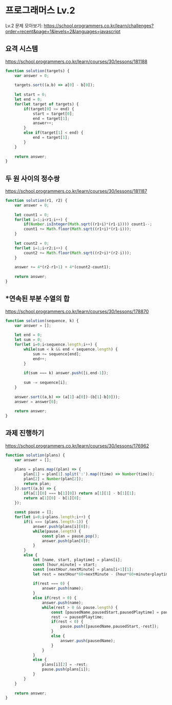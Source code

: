# 프로그래머스 Lv.2

Lv.2 문제 모아보기:
https://school.programmers.co.kr/learn/challenges?order=recent&page=1&levels=2&languages=javascript

## 요격 시스템

https://school.programmers.co.kr/learn/courses/30/lessons/181188

```js
function solution(targets) {
    var answer = 0;
    
    targets.sort((a,b) => a[0] - b[0]);
    
    let start = 0;
    let end = 0;
    for(let target of targets) {
        if(target[0] >= end) {
            start = target[0];
            end = target[1];
            answer++;
        }
        else if(target[1] < end) {
            end = target[1];
        }
    }
    
    return answer;
}
```

## 두 원 사이의 정수쌍

https://school.programmers.co.kr/learn/courses/30/lessons/181187

```js
function solution(r1, r2) {
    var answer = 0;
    
    let count1 = 0;
    for(let i=1;i<r1;i++) {
        if(Number.isInteger(Math.sqrt((r1+i)*(r1-i)))) count1--;
        count1 += Math.floor(Math.sqrt((r1+i)*(r1-i)));
    }
    
    let count2 = 0;
    for(let i=1;i<r2;i++) {
        count2 += Math.floor(Math.sqrt((r2+i)*(r2-i)));
    }
    
    answer += 4*(r2-r1+1) + 4*(count2-count1);
    
    return answer;
}
```

## *연속된 부분 수열의 합

https://school.programmers.co.kr/learn/courses/30/lessons/178870

```js
function solution(sequence, k) {
    var answer = [];
    
    let end = 0;
    let sum = 0;
    for(let i=0;i<sequence.length;i++) {
        while(sum < k && end < sequence.length) {
            sum += sequence[end];
            end++;
        }
        
        if(sum === k) answer.push([i,end-1]);
        
        sum -= sequence[i];
    }
    
    answer.sort((a,b) => (a[1]-a[0])-(b[1]-b[0]));
    answer = answer[0];
    
    return answer;
}
```

## 과제 진행하기

https://school.programmers.co.kr/learn/courses/30/lessons/176962

```js
function solution(plans) {
    var answer = [];
    
    plans = plans.map((plan) => {
        plan[1] = plan[1].split(':').map((time) => Number(time));
        plan[2] = Number(plan[2]);
        return plan;
    }).sort((a,b) => {
        if(a[1][0] === b[1][0]) return a[1][1] - b[1][1];
        return a[1][0] - b[1][0];
    });
    
    const pause = [];
    for(let i=0;i<plans.length;i++) {
        if(i === (plans.length-1)) {
            answer.push(plans[i][0]);
            while(pause.length) {
                const plan = pause.pop();
                answer.push(plan[0]);
            }
        }
        else {
            let [name, start, playtime] = plans[i];
            const [hour,minute] = start;
            const [nextHour,nextMinute] = plans[i+1][1];
            let rest = nextHour*60+nextMinute - (hour*60+minute+playtime);
            
            if(rest === 0) {
                answer.push(name);
            }
            else if(rest > 0) {
                answer.push(name);
                while(rest > 0 && pause.length) {
                    const [pausedName,pausedStart,pausedPlaytime] = pause.pop();
                    rest -= pausedPlaytime;
                    if(rest < 0) {
                        pause.push([pausedName,pausedStart,-rest]);
                    }
                    else {
                        answer.push(pausedName);
                    }
                }
            }
            else {
                plans[i][2] = -rest;
                pause.push(plans[i]);
            }
        }
    }
    
    return answer;
}
```